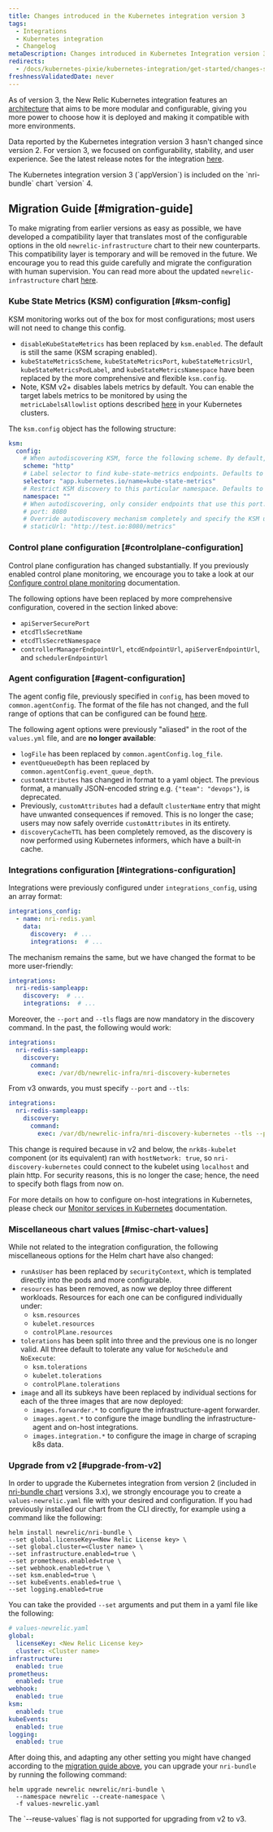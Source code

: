 ```yaml
---
title: Changes introduced in the Kubernetes integration version 3
tags:
  - Integrations
  - Kubernetes integration
  - Changelog
metaDescription: Changes introduced in Kubernetes Integration version 3
redirects:
  - /docs/kubernetes-pixie/kubernetes-integration/get-started/changes-since-v3
freshnessValidatedDate: never
---
```


As of version 3, the New Relic Kubernetes integration features an [architecture](/docs/kubernetes-pixie/kubernetes-integration/get-started/kubernetes-components/#architecture) that aims to be more modular and configurable, giving you more power to choose how it is deployed and making it compatible with more environments.

Data reported by the Kubernetes integration version 3 hasn't changed since version 2. For version 3, we focused on configurability, stability, and user experience. See the latest release notes for the integration [here](/docs/release-notes/infrastructure-release-notes/kubernetes-integration-release-notes/). 

<Callout variant="important">
  The Kubernetes integration version 3 (`appVersion`) is included on the `nri-bundle` chart `version` 4.
</Callout>

## Migration Guide [#migration-guide]

To make migrating from earlier versions as easy as possible, we have developed a compatibility layer that translates most of the configurable options in the old `newrelic-infrastructure` chart to their new counterparts. This compatibility layer is temporary and will be removed in the future. We encourage you to read this guide carefully and migrate the configuration with human supervision. You can read more about the updated `newrelic-infrastructure` chart [here](https://github.com/newrelic/nri-kubernetes/tree/main/charts/newrelic-infrastructure#newrelic-infrastructure). 

### Kube State Metrics (KSM) configuration [#ksm-config]

<Callout variant="tip">
  KSM monitoring works out of the box for most configurations; most users will not need to change this config.
</Callout>

* `disableKubeStateMetrics` has been replaced by `ksm.enabled`. The default is still the same (KSM scraping enabled).
* `kubeStateMetricsScheme`, `kubeStateMetricsPort`, `kubeStateMetricsUrl`, `kubeStateMetricsPodLabel`, and `kubeStateMetricsNamespace` have been replaced by the more comprehensive and flexible `ksm.config`.
* Note, KSM v2+ disables labels metrics by default. You can enable the target labels metrics to be monitored by using the `metricLabelsAllowlist` options described [here](https://github.com/kubernetes/kube-state-metrics/blob/main/docs/cli-arguments.md) in your Kubernetes clusters.

The `ksm.config` object has the following structure:

```yaml
ksm:
  config:
    # When autodiscovering KSM, force the following scheme. By default, `http` is used.
    scheme: "http"
    # Label selector to find kube-state-metrics endpoints. Defaults to `app.kubernetes.io/name=kube-state-metrics`.
    selector: "app.kubernetes.io/name=kube-state-metrics"
    # Restrict KSM discovery to this particular namespace. Defaults to all namespaces.
    namespace: ""
    # When autodiscovering, only consider endpoints that use this port. By default, all ports from the discovered `endpoint` are probed.
    # port: 8080
    # Override autodiscovery mechanism completely and specify the KSM url directly instead
    # staticUrl: "http://test.io:8080/metrics"
```

### Control plane configuration [#controlplane-configuration]

Control plane configuration has changed substantially. If you previously enabled control plane monitoring, we encourage you to take a look at our [Configure control plane monitoring](/docs/kubernetes-pixie/kubernetes-integration/advanced-configuration/configure-control-plane-monitoring) documentation.

The following options have been replaced by more comprehensive configuration, covered in the section linked above:

* `apiServerSecurePort`
* `etcdTlsSecretName`
* `etcdTlsSecretNamespace`
* `controllerManagerEndpointUrl`, `etcdEndpointUrl`, `apiServerEndpointUrl`, and `schedulerEndpointUrl`

### Agent configuration [#agent-configuration]

The agent config file, previously specified in `config`, has been moved to `common.agentConfig`. The format of the file has not changed, and the full range of options that can be configured can be found [here](/docs/infrastructure/install-infrastructure-agent/configuration/infrastructure-agent-configuration-settings/).

The following agent options were previously "aliased" in the root of the `values.yml` file, and are <DoNotTranslate>**no longer available**</DoNotTranslate>:

* `logFile` has been replaced by `common.agentConfig.log_file`.
* `eventQueueDepth` has been replaced by `common.agentConfig.event_queue_depth`.
* `customAttributes` has changed in format to a yaml object. The previous format, a manually JSON-encoded string e.g. `{"team": "devops"}`, is deprecated.
* Previously, `customAttributes` had a default `clusterName` entry that might have unwanted consequences if removed. This is no longer the case; users may now safely override `customAttributes` in its entirety.
* `discoveryCacheTTL` has been completely removed, as the discovery is now performed using Kubernetes informers, which have a built-in cache.

### Integrations configuration [#integrations-configuration]

Integrations were previously configured under `integrations_config`, using an array format:

```yaml
integrations_config:
  - name: nri-redis.yaml
    data:
      discovery:  # ...
      integrations:  # ...
```

The mechanism remains the same, but we have changed the format to be more user-friendly:

```yaml
integrations:
  nri-redis-sampleapp:
    discovery:  # ...
    integrations:  # ...
```

Moreover, the `--port` and `--tls` flags are now mandatory in the discovery command. In the past, the following would work:

```yaml
integrations:
  nri-redis-sampleapp:
    discovery:
      command:
        exec: /var/db/newrelic-infra/nri-discovery-kubernetes
```

From v3 onwards, you must specify `--port` and `--tls`:

```yaml
integrations:
  nri-redis-sampleapp:
    discovery:
      command:
        exec: /var/db/newrelic-infra/nri-discovery-kubernetes --tls --port 10250
```

This change is required because in v2 and below, the `nrk8s-kubelet` component (or its equivalent) ran with `hostNetwork: true`, so `nri-discovery-kubernetes` could connect to the kubelet using `localhost` and plain http. For security reasons, this is no longer the case; hence, the need to specify both flags from now on. 

For more details on how to configure on-host integrations in Kubernetes, please check our [Monitor services in Kubernetes](/docs/kubernetes-pixie/kubernetes-integration/link-apps-services/monitor-services-running-kubernetes) documentation.

### Miscellaneous chart values [#misc-chart-values]

While not related to the integration configuration, the following miscellaneous options for the Helm chart have also changed:

* `runAsUser` has been replaced by `securityContext`, which is templated directly into the pods and more configurable.
* `resources` has been removed, as now we deploy three different workloads. Resources for each one can be configured individually under:
  * `ksm.resources`
  * `kubelet.resources`
  * `controlPlane.resources`
* `tolerations` has been split into three and the previous one is no longer valid. All three default to tolerate any value for `NoSchedule` and `NoExecute`:
  * `ksm.tolerations`
  * `kubelet.tolerations`
  * `controlPlane.tolerations`
* `image` and all its subkeys have been replaced by individual sections for each of the three images that are now deployed:
  * `images.forwarder.*` to configure the infrastructure-agent forwarder.
  * `images.agent.*` to configure the image bundling the infrastructure-agent and on-host integrations.
  * `images.integration.*` to configure the image in charge of scraping k8s data.

### Upgrade from v2 [#upgrade-from-v2]

In order to upgrade the Kubernetes integration from version 2 (included in [nri-bundle chart](https://github.com/newrelic/helm-charts/tree/master/charts/nri-bundle) versions 3.x), we strongly encourage you to create a `values-newrelic.yaml` file with your desired <InlinePopover type="licenseKey" /> and configuration. If you had previously installed our chart from the CLI directly, for example using a command like the following:

```shell
helm install newrelic/nri-bundle \
--set global.licenseKey=<New Relic License key> \
--set global.cluster=<Cluster name> \
--set infrastructure.enabled=true \
--set prometheus.enabled=true \
--set webhook.enabled=true \
--set ksm.enabled=true \
--set kubeEvents.enabled=true \
--set logging.enabled=true
```

You can take the provided `--set` arguments and put them in a yaml file like the following:

```yaml
# values-newrelic.yaml
global:
  licenseKey: <New Relic License key>
  cluster: <Cluster name>
infrastructure:
  enabled: true
prometheus:
  enabled: true
webhook:
  enabled: true
ksm:
  enabled: true
kubeEvents:
  enabled: true
logging:
  enabled: true
```

After doing this, and adapting any other setting you might have changed according to the [migration guide above](#migration-guide), you can upgrade your `nri-bundle` by running the following command:

```shell
helm upgrade newrelic newrelic/nri-bundle \
  --namespace newrelic --create-namespace \
  -f values-newrelic.yaml
```

<Callout variant="important">
  The `--reuse-values` flag is not supported for upgrading from v2 to v3.
</Callout>
